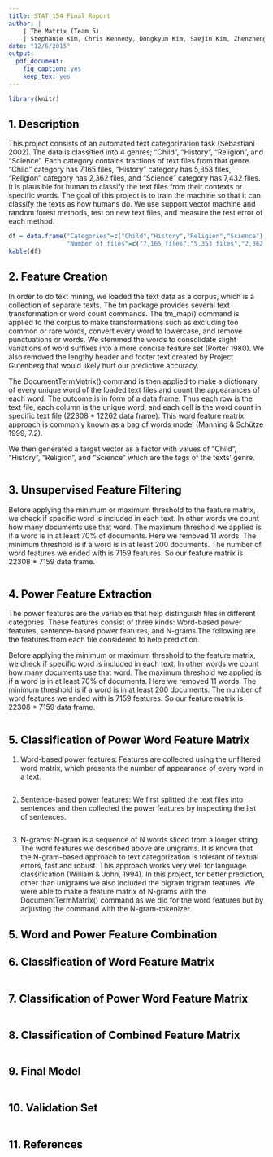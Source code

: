 ```yaml
---
title: STAT 154 Final Report
author: |
    | The Matrix (Team 5)
    | Stephanie Kim, Chris Kennedy, Dongkyun Kim, Saejin Kim, Zhenzheng Hu
date: "12/6/2015"
output:
  pdf_document:
    fig_caption: yes
    keep_tex: yes
---
```


```r
library(knitr)
```

## <span style="color:black">1. Description</span>
This project consists of an automated text categorization task (Sebastiani 2002). The data is classified into 4 genres; “Child”, “History”, “Religion”, and “Science”. Each category contains fractions of text files from that genre. “Child” category has 7,165 files, “History” category has 5,353 files, “Religion” category has 2,362 files, and “Science” category has 7,432 files. It is plausible for human to classify the text files from their contexts or specific words. The goal of this project is to train the machine so that it can classify the texts as how humans do. We use support vector machine and random forest methods, test on new text files, and measure the test error of each method.

```r
df = data.frame("Categories"=c("Child","History","Religion","Science"),
                "Number of files"=c("7,165 files","5,353 files","2,362 files","7,432 files"))
kable(df)
```

## <span style="color:black">2. Feature Creation</span>

In order to do text mining, we loaded the text data as a corpus, which is a collection of separate texts. The tm package provides several text transformation or word count commands. The tm_map() command is applied to the corpus to make transformations such as excluding too common or rare words, convert every word to lowercase, and remove punctuations or words. We stemmed the words to consolidate slight variations of word suffixes into a more concise feature set (Porter 1980). We also removed the lengthy header and footer text created by Project Gutenberg that would likely hurt our predictive accuracy.

The DocumentTermMatrix() command is then applied to make a dictionary of every unique word of the loaded text files and count the appearances of each word.  The outcome is in form of a data frame. Thus each row is the text file, each column is the unique word, and each cell is the word count in specific text file (22308 * 12262 data frame). This word feature matrix approach is commonly known as a bag of words model (Manning &  Schütze 1999, 7.2).

We then generated a target vector as a factor with values of “Child”, “History”, “Religion”, and “Science” which are the tags of the texts’ genre.

```r

```
## <span style="color:black">3. Unsupervised Feature Filtering</span>

Before applying the minimum or maximum threshold to the feature matrix, we check if specific word is included in each text. In other words we count how many documents use that word. The maximum threshold we applied is if a word is in at least 70% of documents. Here we removed 11 words. The minimum threshold is if a word is in at least 200 documents. The number of word features we ended with is 7159 features. So our feature matrix is 22308 * 7159 data frame.

```r
```

## <span style="color:black">4. Power Feature Extraction</span>

The power features are the variables that help distinguish files in different categories. These features consist of three kinds: Word-based power features, sentence-based power features, and N-grams.The following are the features from each file considered to help prediction. 

Before applying the minimum or maximum threshold to the feature matrix, we check if specific word is included in each text. In other words we count how many documents use that word. The maximum threshold we applied is if a word is in at least 70% of documents. Here we removed 11 words. The minimum threshold is if a word is in at least 200 documents. The number of word features we ended with is 7159 features. So our feature matrix is 22308 * 7159 data frame.
```r

```

## <span style="color:black">5. Classification of Power Word Feature Matrix</span>
(1) Word-based power features: Features are collected using the unfiltered word matrix, which presents the number of appearance of every word in a text.
 
```r
```
 
(2) Sentence-based power features: We first splitted the text files into sentences and then collected the power features by inspecting the list of sentences.

```r
```

(3) N-grams: N-gram is a sequence of N words sliced from a longer string. The word features we described above are unigrams. It is known that the N-gram-based approach to text categorization is tolerant of textual errors, fast and robust. This approach works very well for language classification (William & John, 1994). In this project, for better prediction, other than unigrams we also included the bigram trigram features. We were able to make a feature matrix of N-grams with the DocumentTermMatrix() command as we did for the word features but by adjusting the command with the N-gram-tokenizer.

## <span style="color:black">5. Word and Power Feature Combination</span>

## <span style="color:black">6. Classification of Word Feature Matrix</span>

```r

```

## <span style="color:black">7. Classification of Power Word Feature Matrix</span>

```r

```

## <span style="color:black">8. Classification of Combined Feature Matrix</span>

```r

```

## <span style="color:black">9. Final Model</span>

```r

```

## <span style="color:black">10. Validation Set</span>

```r

```

## <span style="color:black">11. References</span>
```r

```